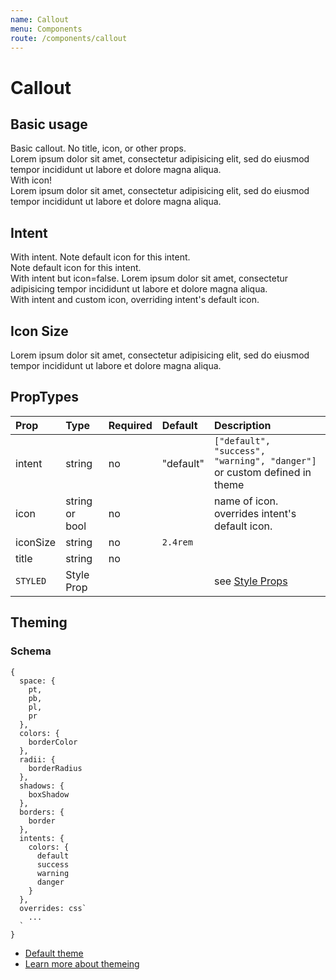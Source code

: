 ```yaml
---
name: Callout
menu: Components
route: /components/callout
---
```



# Callout

## Basic usage

<Playground>
    <Callout>
        <Text as="p">Basic callout. No title, icon, or other props.</Text>
    </Callout>
    <br />
    <Callout title="With title">
        <Text as="p">
            Lorem ipsum dolor sit amet, consectetur adipisicing elit, sed do eiusmod
            tempor incididunt ut labore et dolore magna aliqua.
        </Text>
    </Callout>
    <br />
    <Callout icon="calendar">
        <Text as="p">With icon!</Text>
    </Callout>
    <br />
    <Callout icon="calendar" title="With icon and title">
        <Text as="p">
            Lorem ipsum dolor sit amet, consectetur adipisicing elit, sed do eiusmod
            tempor incididunt ut labore et dolore magna aliqua.
        </Text>
    </Callout>
</Playground>

## Intent

<Playground>
    <Callout intent="success">
        <Text as="p">With intent. Note default icon for this intent.</Text>
    </Callout>
    <br />
    <Callout title="With intent and title" intent="warning">
        <Text as="p">Note default icon for this intent.</Text>
    </Callout>
    <br />
    <Callout icon={false} intent="warning">
        <Text as="p">
            With intent but icon=false. Lorem ipsum dolor sit amet, consectetur
            adipisicing tempor incididunt ut labore et dolore magna aliqua.
        </Text>
    </Callout>
    <br />
    <Callout icon="code" intent="danger">
        <Text as="p">With intent and custom icon, overriding intent's default icon.</Text>
    </Callout>
</Playground>


## Icon Size

<Playground>
    <Callout
        title="I am a banana"
        intent="danger"
        icon="crosshair"
        iconSize="8rem"
    >
        <Text as="p">
            Lorem ipsum dolor sit amet, consectetur adipisicing elit, sed do
            eiusmod tempor incididunt ut labore et dolore magna aliqua.
        </Text>
    </Callout>
</Playground>


## PropTypes
| Prop | Type | Required | Default | Description |
|:-----|:-----|:---------|:--------|:------------|
| intent | string | no | "default" | `["default", "success", "warning", "danger"]` or custom defined in theme |
| icon | string or bool | no | | name of icon. overrides intent's default icon. |
| iconSize | string | no | `2.4rem` | |
| title | string | no | | |
| `STYLED` | Style Prop |  |  | see [Style Props](/style-props) |


## Theming

### Schema
```
{
  space: {
    pt,
    pb,
    pl,
    pr
  },
  colors: {
    borderColor
  },
  radii: {
    borderRadius
  },
  shadows: {
    boxShadow
  },
  borders: {
    border
  },
  intents: {
    colors: {
      default
      success
      warning
      danger
    }
  },
  overrides: css`
    ...
  `
}
```

- [Default theme](https://github.com/raster-foundry/blasterjs/tree/master/packages/core/theme/components/callout)
- [Learn more about themeing](/blaster-theme)
